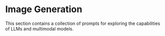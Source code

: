 # Image Generation


This section contains a collection of prompts for exploring the capabilities of LLMs and multimodal models.


<ContentFileNames section="prompts/image-generation" lang="en"/>